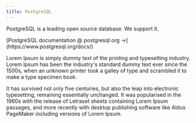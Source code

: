```yaml
---
title: PostgreSQL
---
```


PostgreSQL is a leading open source database. We support it. 

<Attention>
    [PostgreSQL documentation @ postgresql.org &rarr;](https://www.postgresql.org/docs/)
</Attention>

Lorem Ipsum is simply dummy text of the printing and typesetting industry. Lorem Ipsum has been the industry's standard dummy text ever since the 1500s, when an unknown printer took a galley of type and scrambled it to make a type specimen book. 

It has survived not only five centuries, but also the leap into electronic typesetting, remaining essentially unchanged. It was popularised in the 1960s with the release of Letraset sheets containing Lorem Ipsum passages, and more recently with desktop publishing software like Aldus PageMaker including versions of Lorem Ipsum.

